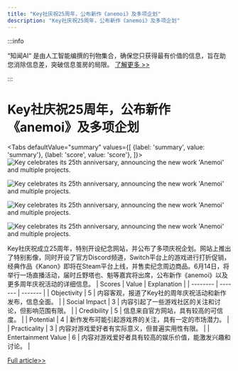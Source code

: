 ```yaml
---
title: "Key社庆祝25周年，公布新作《anemoi》及多项企划"
description: "Key社庆祝25周年，公布新作《anemoi》及多项企划"
---
```



:::info

“知闻AI“ 是由人工智能编撰的刊物集合，确保您只获得最有价值的信息，旨在助您消除信息差，突破信息茧房的局限。  [了解更多 >>](/)

:::

# Key社庆祝25周年，公布新作《anemoi》及多项企划


<Tabs
	defaultValue="summary"
	values={[
	{label: 'summary', value: 'summary'},
	{label: 'score', value: 'score'},
]}>
<TabItem value="summary">
<img
  src="https://image.informedainews.com/2024/06/Vid-wOl-1717638942-0.jpg"
  alt="Key celebrates its 25th anniversary, announcing the new work 'Anemoi' and multiple projects."
/>

<img
  src="https://image.informedainews.com/2024/06/Vid-rY6-1717638942-1.jpg"
  alt="Key celebrates its 25th anniversary, announcing the new work 'Anemoi' and multiple projects."
/>

<img
  src="https://image.informedainews.com/2024/06/Vid-nrX-1717638942-2.jpg"
  alt="Key celebrates its 25th anniversary, announcing the new work 'Anemoi' and multiple projects."
/>

<img
  src="https://image.informedainews.com/2024/06/Vid-F2H-1717638942-3.jpg"
  alt="Key celebrates its 25th anniversary, announcing the new work 'Anemoi' and multiple projects."
/>



Key社庆祝成立25周年，特别开设纪念网站，并公布了多项庆祝企划。网站上推出了特别影像，同时开设了官方Discord频道，Switch平台上的游戏进行打折促销，经典作品《Kanon》即将在Steam平台上线，并售卖纪念周边商品。6月14日，将举行一场直播活动，届时丘野塔也、魁等嘉宾将出席，公布新作《anemoi》以及更多周年庆祝活动的详细信息。
</TabItem>
<TabItem value="score">
	| Scores     | Value   | Explanation |
	| -------- | ------- | ------- |
	| Objectivity  | 5    | 内容客观，报道了Key社的周年庆祝活动和新作发布，信息全面。    |
	| Social Impact | 3     | 内容引起了一些游戏社区的关注和讨论，但影响范围有限。    |
	| Credibility    | 5    | 信息来自官方网站，具有较高的可信度。    |
	| Potential    | 4    | 新作发布可能引起游戏界的关注，具有一定的市场潜力。    |
	| Practicality    | 3    | 内容对游戏爱好者有实际意义，但普遍实用性有限。    |
	| Entertainment Value    | 6    | 内容对游戏爱好者具有较高的娱乐价值，能激发兴趣和讨论。    |
</TabItem>
</Tabs>

[Full article>>](https://www.gcores.com/articles/182927)

